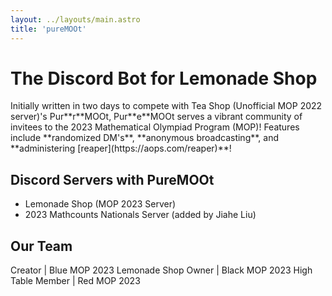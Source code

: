 ```yaml
---
layout: ../layouts/main.astro
title: 'pureMOOt'
---
```



# The Discord Bot for Lemonade Shop 

<WithLogo>
Initially written in two days to compete with Tea Shop (Unofficial MOP 2022 server)'s
Pur**r**MOOt, Pur**e**MOOt serves a vibrant community of invitees to the 2023
Mathematical Olympiad Program (MOP)! Features
include **randomized DM's**, **anonymous broadcasting**, and **administering
[reaper](https://aops.com/reaper)**!
</WithLogo>

## Discord Servers with PureMOOt

- Lemonade Shop (MOP 2023 Server)
- 2023 Mathcounts Nationals Server (added by Jiahe Liu)

## Our Team

<div class='grid grid-cols-1 md:grid-cols-2'>
	<Team
		name='Juni Kim'
		username='junickim'
		picture='https://cdn.discordapp.com/avatars/827956271357362238/53c8ec7d5ffc507ecc474c266c152c6e.webp?size=64'
	>
		Creator | Blue MOP 2023
	</Team>
	<Team
		name='Advaith Avadhanam'
		username='advaith7149'
		picture='https://avatar.artofproblemsolving.com/avatar_450822.png'
	>
		Lemonade Shop Owner | Black MOP 2023
	</Team>
	<Team
		name='Emily Yu'
		username='poliarn'
		picture='https://cdn.discordapp.com/avatars/834972148866482227/9f3464b1c3e1185879d3d49f9060c4b7.png?size=1024'
	>
		High Table Member | Red MOP 2023
	</Team>
</div>
